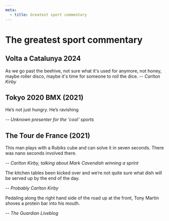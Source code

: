 ```yaml
---
meta:
  - title: Greatest sport commentary
---
```


# The greatest sport commentary

## Volta a Catalunya 2024

As we go past the beehive, not sure what it's used for anymore, not honey, maybe roller disco, maybe it's time for someone to roll the dice.
-- <cite>Carlton Kirby</cite>

## Tokyo 2020 BMX (2021)

He’s not just hungry. He’s ravishing

-- <cite>Unknown presenter for the 'cool' sports</cite>

## The Tour de France (2021)

This man plays with a Rubiks cube and can solve it in seven seconds. There was
nano seconds involved there.

-- <cite>Carlton Kirby, talking about Mark Cavendish winning a sprint</cite>

The kitchen tables been kicked over and we’re not quite sure what dish will be served up by the end of the day.

-- <cite>Probably Carlton Kirby</cite>

Pedaling along the right hand side of the road up at the front, Tony Martin shoves a protein bar into his mouth.

-- <cite>The Guardian Liveblog</cite>
